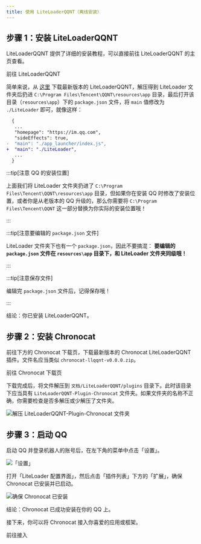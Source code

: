 ```yaml
---
title: 使用 LiteLoaderQQNT（离线安装）
---
```



## 步骤 1：安装 LiteLoaderQQNT

<UntrustedContents />

LiteLoaderQQNT 提供了详细的安装教程，可以直接前往 LiteLoaderQQNT 的主页查看。

<Link
  className="button button--secondary button--lg"
  to="https://llqqnt.mukapp.top"
>
  <span>前往 LiteLoaderQQNT</span>
</Link>

简单来说，从 [这里](https://github.com/LiteLoaderQQNT/LiteLoaderQQNT/releases) 下载最新版本的
LiteLoaderQQNT，解压得到 LiteLoader 文件夹后扔进
`C:\Program Files\Tencent\QQNT\resources\app` 目录，最后打开该目录（`resources\app`）下的
`package.json` 文件，将 `main` 值修改为 `./LiteLoader` 即可，就像这样：

```diff
  {
   ...
   "homepage": "https://im.qq.com",
   "sideEffects": true,
-  "main": "./app_launcher/index.js",
+  "main": "./LiteLoader",
   ...
  }
```

:::tip[注意 QQ 的安装位置]

上面我们将 LiteLoader 文件夹扔进了 `C:\Program Files\Tencent\QQNT\resources\app`
目录，但如果你在安装 QQ 时修改了安装位置，或者你是从老版本的 QQ
升级的，那么你需要将 `C:\Program Files\Tencent\QQNT` 这一部分替换为你实际的安装位置哦！

:::

:::tip[注意要编辑的 `package.json` 文件]

LiteLoader 文件夹下也有一个 `package.json`，因此不要搞混：
**要编辑的 `package.json` 文件在 `resources\app` 目录下，和 LiteLoader 文件夹同级哦！**

:::

:::tip[注意保存文件]

编辑完 `package.json` 文件后，记得保存哦！

:::

结论：你已安装 LiteLoaderQQNT。

## 步骤 2：安装 Chronocat

前往下方的 Chronocat 下载页，下载最新版本的 Chronocat LiteLoaderQQNT
插件。文件名应当类似 `chronocat-llqqnt-v0.0.0.zip`。

<Link
  className="button button--secondary button--lg"
  to="https://github.com/chrononeko/chronocat/releases"
>
  <span>前往 Chronocat 下载页</span>
</Link>

下载完成后，将文件解压到 `文档/LiteLoaderQQNT/plugins`
目录下。此时该目录下应当具有 `LiteLoaderQQNT-Plugin-Chronocat`
文件夹。如果文件夹的名称不正确，你需要检查是否多解压或少解压了文件夹。

![解压 LiteLoaderQQNT-Plugin-Chronocat 文件夹](llqqnt-airgap-extract.png)

## 步骤 3：启动 QQ

启动 QQ 并登录机器人的账号后，在左下角的菜单中点击「设置」。

![「设置」](settings1.png)

打开「LiteLoader 配置界面」，然后点击「插件列表」下方的「扩展」，确保 Chronocat
已安装并已启动。

![确保 Chronocat 已安装](llqqnt-ensure.png)

结论：Chronocat 已成功安装在你的 QQ 上。

接下来，你可以将 Chronocat 接入你喜爱的应用或框架。

<Link
  className="button button--secondary button--lg button--normal"
  to="/connect"
>
  <span>前往接入</span>
</Link>
